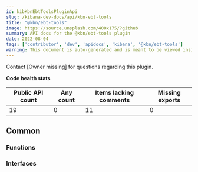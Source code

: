 ```yaml
---
id: kibKbnEbtToolsPluginApi
slug: /kibana-dev-docs/api/kbn-ebt-tools
title: "@kbn/ebt-tools"
image: https://source.unsplash.com/400x175/?github
summary: API docs for the @kbn/ebt-tools plugin
date: 2022-08-04
tags: ['contributor', 'dev', 'apidocs', 'kibana', '@kbn/ebt-tools']
warning: This document is auto-generated and is meant to be viewed inside our experimental, new docs system. Reach out in #docs-engineering for more info.
---
```




Contact [Owner missing] for questions regarding this plugin.

**Code health stats**

| Public API count  | Any count | Items lacking comments | Missing exports |
|-------------------|-----------|------------------------|-----------------|
| 19 | 0 | 11 | 0 |

## Common

### Functions
<DocDefinitionList data={kbnEbtToolsObj.common.functions}/>

### Interfaces
<DocDefinitionList data={kbnEbtToolsObj.common.interfaces}/>

